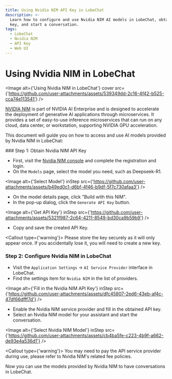 ```yaml
---
title: Using Nvidia NIM API Key in LobeChat
description: >-
  Learn how to configure and use Nvidia NIM AI models in LobeChat, obtain an API
  key, and start a conversation.
tags:
  - LobeChat
  - Nvidia NIM
  - API Key
  - Web UI
---
```


# Using Nvidia NIM in LobeChat

<Image alt={'Using Nvidia NIM in LobeChat'} cover src={'https://github.com/user-attachments/assets/539349dd-2c16-4f42-b525-cca74e113541'} />

[NVIDIA NIM](https://developer.nvidia.com/nim) is part of NVIDIA AI Enterprise and is designed to accelerate the deployment of generative AI applications through microservices. It provides a set of easy-to-use inference microservices that can run on any cloud, data center, or workstation, supporting NVIDIA GPU acceleration.

This document will guide you on how to access and use AI models provided by Nvidia NIM in LobeChat:

<Steps>
  ### Step 1: Obtain Nvidia NIM API Key

  - First, visit the [Nvidia NIM console](https://build.nvidia.com/explore/discover) and complete the registration and login.
  - On the `Models` page, select the model you need, such as Deepseek-R1.

  <Image alt={'Select Model'} inStep src={'https://github.com/user-attachments/assets/b49ed0c1-d6bf-4f46-b9df-5f7c730afaa3'} />

  - On the model details page, click "Build with this NIM".
  - In the pop-up dialog, click the `Generate API Key` button.

  <Image alt={'Get API Key'} inStep src={'https://github.com/user-attachments/assets/5321f987-2c64-4211-8549-bd30ca9b59b9'} />

  - Copy and save the created API Key.

  <Callout type={'warning'}>
    Please store the key securely as it will only appear once. If you accidentally lose it, you will need to create a new key.
  </Callout>

  ### Step 2: Configure Nvidia NIM in LobeChat

  - Visit the `Application Settings` -> `AI Service Provider` interface in LobeChat.
  - Find the settings item for `Nvidia NIM` in the list of providers.

  <Image alt={'Fill in the Nvidia NIM API Key'} inStep src={'https://github.com/user-attachments/assets/dfc45807-2ed6-43eb-af4c-47df66dfff7d'} />

  - Enable the Nvidia NIM service provider and fill in the obtained API key.
  - Select an Nvidia NIM model for your assistant and start the conversation.

  <Image alt={'Select Nvidia NIM Model'} inStep src={'https://github.com/user-attachments/assets/cb4ba5fe-c223-4b9f-a662-de93e4a536d1'} />

  <Callout type={'warning'}>
    You may need to pay the API service provider during use, please refer to Nvidia NIM's related fee policies.
  </Callout>
</Steps>

Now you can use the models provided by Nvidia NIM to have conversations in LobeChat.
